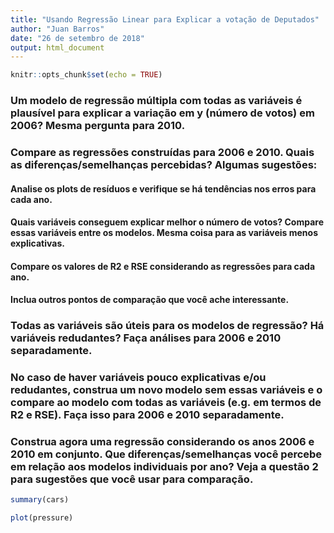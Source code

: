 ```yaml
---
title: "Usando Regressão Linear para Explicar a votação de Deputados"
author: "Juan Barros"
date: "26 de setembro de 2018"
output: html_document
---
```


```r
knitr::opts_chunk$set(echo = TRUE)
```

### Um modelo de regressão múltipla com todas as variáveis é plausível para explicar a variação em y (número de votos) em 2006? Mesma pergunta para 2010. 

### Compare as regressões construídas para 2006 e 2010. Quais as diferenças/semelhanças percebidas? Algumas sugestões:

#### Analise os plots de resíduos e verifique se há tendências nos erros para cada ano.
#### Quais variáveis conseguem explicar melhor o número de votos? Compare essas variáveis entre os modelos. Mesma coisa para as variáveis menos explicativas.
#### Compare os valores de R2 e RSE considerando as regressões para cada ano.
#### Inclua outros pontos de comparação que você ache interessante.

### Todas as variáveis são úteis para os modelos de regressão? Há variáveis redudantes? Faça análises para 2006 e 2010 separadamente. 
### No caso de haver variáveis pouco explicativas e/ou redudantes, construa um novo modelo sem essas variáveis e o compare ao modelo com todas as variáveis (e.g. em termos de R2 e RSE). Faça isso para 2006 e 2010 separadamente. 

### Construa agora uma regressão considerando os anos 2006 e 2010 em conjunto. Que diferenças/semelhanças você percebe em relação aos modelos individuais por ano? Veja a questão 2 para sugestões que você usar para comparação.

```r
summary(cars)
```


```r
plot(pressure)
```
